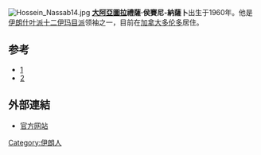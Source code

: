 [[File:Hossein_Nassab14.jpg|thumb]]
'''[[大阿亞圖拉|大阿亞圖拉]]禮薩·侯賽尼-納薩卜'''出生于1960年。他是[[伊朗|伊朗]][[什叶派|什叶派]][[十二伊玛目派|十二伊玛目派]]领袖之一，目前在[[加拿大|加拿大]][[多伦多|多伦多]]居住。

== 参考 ==
* [https://web.archive.org/web/20110726192138/http://islamopediaonline.org/content/hosseini-nassab-seyed-reza]
* [http://www.theglobeandmail.com/news/national/toronto/is-there-a-grand-ayatollah-in-north-york/article1529870/]

== 外部連結 ==
* [http://www.hoseini.org/ 官方网站] {{Wayback|url=http://www.hoseini.org/ |date=20190416151302 }}

[[Category:伊朗人|Category:伊朗人]]
